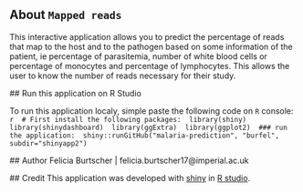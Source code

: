 ## About `Mapped reads`

This interactive application allows you to predict the percentage of reads that map to the host and to the pathogen based on some information of the patient, ie percentage of parasitemia, number of white blood cells or percentage of monocytes and percentage of lymphocytes.
This allows the user to know the number of reads necessary for their study.
 
 ## Run this application on R Studio
 
 To run this application localy, simple paste the following code on `R` console: 
   ```r
 # First install the following packages:
 library(shiny)
 library(shinydashboard)
 library(ggExtra)
 library(ggplot2)
 ### run the application:
 shiny::runGitHub("malaria-prediction", "burfel", subdir="shinyapp2")
 ```
 
 ## Author
 Felicia Burtscher | felicia.burtscher17@imperial.ac.uk
 
 ## Credit
 This application was developed with [shiny](http://shiny.rstudio.com/) in 
 [R studio](https://www.rstudio.com/).
 